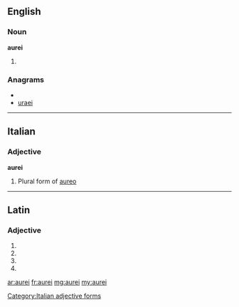 ==English==

===Noun===
'''aurei'''

# {{plural of|[[aureus]]}}

===Anagrams===
* {{alphagram|aeiru}}
* [[uraei#English|uraei]]

----

==Italian==

===Adjective===
'''aurei''' {{m}}

# Plural form of [[aureo]]

[[Category:Italian adjective forms]]

----

==Latin==

===Adjective===
{{la-adj-form|aureī}}

# {{inflection of|aureus|aureus|nom|m|p|lang=la}}
# {{inflection of|aureus|aureus|gen|m|s|lang=la}}
# {{inflection of|aureus|aureus|gen|n|s|lang=la}}
# {{inflection of|aureus|aureus|voc|m|p|lang=la}}

[[ar:aurei]]
[[fr:aurei]]
[[mg:aurei]]
[[my:aurei]]